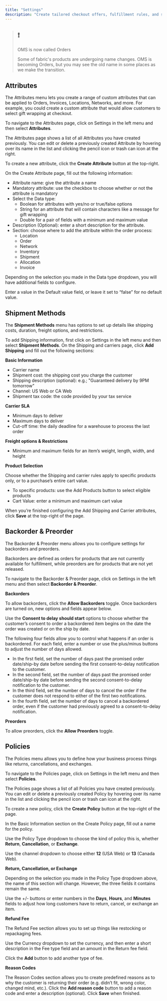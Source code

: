 ```yaml
---
title: "Settings"
description: "Create tailored checkout offers, fulfillment rules, and shipping options"
---
```


> ## ❗️
> 
> OMS is now called Orders
> 
> Some of fabric's products are undergoing name changes. OMS is becoming Orders, but you may see the old name in some places as we make the transition.

## Attributes

The Attributes menu lets you create a range of custom attributes that can be applied to Orders, Invoices, Locations, Networks, and more. For example, you could create a custom attribute that would allow customers to select gift wrapping at checkout. 

To navigate to the Attributes page, click on Settings in the left menu and then select **Attributes**. 

The Attributes page shows a list of all Attributes you have created previously. You can edit or delete a previously created Attribute by hovering over its name in the list and clicking the pencil icon or trash can icon at the right.

To create a new attribute, click the **Create Attribute** button at the top-right. 

On the Create Attribute page, fill out the following information: 

* Attribute name: give the attribute a name
* Mandatory attribute: use the checkbox to choose whether or not the attribute is mandatory
* Select the Data type:  
   * Boolean for attributes with yes/no or true/false options  
   * String for an attribute that will contain characters like a message for gift wrapping  
   * Double for a pair of fields with a minimum and maximum value
* Description (Optional): enter a short description for the attribute.
* Section: choose where to add the attribute within the order process:  
   * Location  
   * Order  
   * Network  
   * Inventory  
   * Shipment  
   * Allocation  
   * Invoice

Depending on the selection you made in the Data type dropdown, you will have additional fields to configure. 

Enter a value in the Default value field, or leave it set to “false” for no default value.

## Shipment Methods

The **Shipment Methods** menu has options to set up details like shipping costs, duration, freight options, and restrictions.

To add Shipping information, first click on Settings in the left menu and then select **Shipment Methods**. On the Shipping and carriers page, click **Add Shipping** and fill out the following sections:

**Basic Information**

* Carrier name
* Shipment cost: the shipping cost you charge the customer
* Shipping description (optional): e.g.; "Guaranteed delivery by 9PM tomorrow"
* Channel: US Web or CA Web
* Shipment tax code: the code provided by your tax service

**Carrier SLA**

* Minimum days to deliver
* Maximum days to deliver
* Cut-off time: the daily deadline for a warehouse to process the last order

**Freight options & Restrictions**

* Minimum and maximum fields for an item’s weight, length, width, and height

**Product Selection**

Choose whether the Shipping and carrier rules apply to specific products only, or to a purchase’s entire cart value.

* To specific products: use the Add Products button to select eligible products
* Cart Value: enter a minimum and maximum cart value

When you’re finished configuring the Add Shipping and Carrier attributes, click **Save** at the top-right of the page.

## Backorder & Preorder

The Backorder & Preorder menu allows you to configure settings for backorders and preorders. 

Backorders are defined as orders for products that are not currently available for fulfillment, while preorders are for products that are not yet released. 

To navigate to the Backorder & Preorder page, click on Settings in the left menu and then select **Backorder & Preorder**. 

**Backorders**

To allow backorders, click the **Allow Backorders** toggle. Once backorders are turned on, new options and fields appear below.

Use the **Consent to delay should start** options to choose whether the customer’s consent to order a backordered item begins on the date the order was created or on the ship by date. 

The following four fields allow you to control what happens if an order is backordered. For each field, enter a number or use the plus/minus buttons to adjust the number of days allowed.

* In the first field, set the number of days past the promised order date/ship-by date before sending the first consent-to-delay notification to the customer.
* In the second field, set the number of days past the promised order date/ship-by date before sending the second consent-to-delay notification to the customer.
* In the third field, set the number of days to cancel the order if the customer does not respond to either of the first two notifications.
* In the fourth field, set the number of days to cancel a backordered order, even if the customer had previously agreed to a consent-to-delay notification.

**Preorders**

To allow preorders, click the **Allow Preorders** toggle.

## Policies

The Policies menu allows you to define how your business process things like returns, cancellations, and exchanges. 

To navigate to the Policies page, click on Settings in the left menu and then select **Policies**. 

The Policies page shows a list of all Policies you have created previously. You can edit or delete a previously created Policy by hovering over its name in the list and clicking the pencil icon or trash can icon at the right. 

To create a new policy, click the **Create Policy** button at the top-right of the page. 

In the Basic Information section on the Create Policy page, fill out a name for the policy. 

Use the Policy Type dropdown to choose the kind of policy this is, whether **Return**, **Cancellation**, or **Exchange**. 

Use the channel dropdown to choose either **12** (USA Web) or **13** (Canada Web).

**Return, Cancellation, or Exchange**

Depending on the selection you made in the Policy Type dropdown above, the name of this section will change. However, the three fields it contains remain the same. 

Use the +/- buttons or enter numbers in the **Days**, **Hours**, and **Minutes** fields to adjust how long customers have to return, cancel, or exchange an item. 

**Refund Fee**

The Refund Fee section allows you to set up things like restocking or repackaging fees. 

Use the Currency dropdown to set the currency, and then enter a short description in the Fee type field and an amount in the Return fee field. 

Click the **Add** button to add another type of fee. 

**Reason Codes**

The Reason Codes section allows you to create predefined reasons as to why the customer is returning their order (e.g. didn’t fit, wrong color, changed mind, etc.). Click the **Add reason code** button to add a reason code and enter a description (optional). Click **Save** when finished.